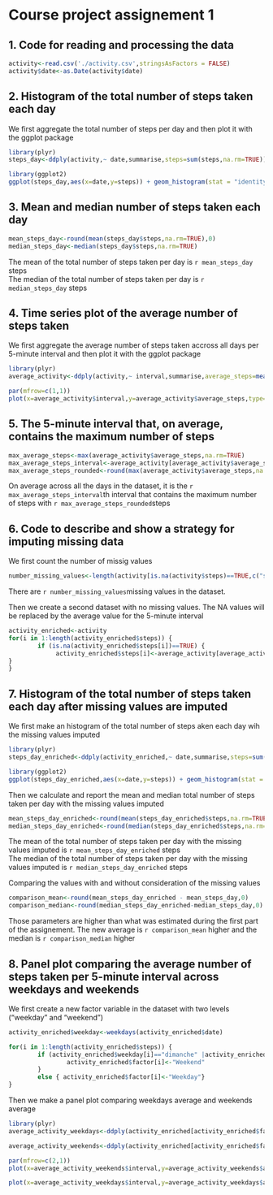 # **Course project assignement 1**

## 1. Code for reading and processing the data

```{r datareading, echo=TRUE,results='asis'}
activity<-read.csv('./activity.csv',stringsAsFactors = FALSE)
activity$date<-as.Date(activity$date)
```

## 2. Histogram of the total number of steps taken each day

We first aggregate the total number of steps per day and then plot it with the ggplot package
```{r total_number_steps, echo=TRUE,results='asis'}
library(plyr)
steps_day<-ddply(activity,~ date,summarise,steps=sum(steps,na.rm=TRUE))

library(ggplot2)
ggplot(steps_day,aes(x=date,y=steps)) + geom_histogram(stat = "identity")+xlab("Day") + ylab("Total steps")+ggtitle("Total number of steps taken per day")
```

## 3. Mean and median number of steps taken each day
```{r mean&median_calulation, echo=TRUE,results='asis'}
mean_steps_day<-round(mean(steps_day$steps,na.rm=TRUE),0)
median_steps_day<-median(steps_day$steps,na.rm=TRUE)
```
The mean of the total number of steps taken per day is `r mean_steps_day` steps  
The median of the total number of steps taken per day is `r median_steps_day` steps  

## 4. Time series plot of the average number of steps taken
We first aggregate the average number of steps taken accross all days per 5-minute interval and then plot it with the ggplot package
```{r average_activity,echo=TRUE,results='asis'}
library(plyr)
average_activity<-ddply(activity,~ interval,summarise,average_steps=mean(steps,na.rm=TRUE))

par(mfrow=c(1,1))
plot(x=average_activity$interval,y=average_activity$average_steps,type="l",xlab="Time interval",ylab="Total number of steps",main="Total number of steps per interval")
```

## 5. The 5-minute interval that, on average, contains the maximum number of steps
```{r max_average_steps_calculation, echo=TRUE,results='asis'}
max_average_steps<-max(average_activity$average_steps,na.rm=TRUE)
max_average_steps_interval<-average_activity[average_activity$average_steps==max_average_steps,c("interval")]
max_average_steps_rounded<-round(max(average_activity$average_steps,na.rm=TRUE),0)
```
On average across all the days in the dataset, it is the `r max_average_steps_interval`th interval that contains the maximum number of steps with `r max_average_steps_rounded`steps

## 6. Code to describe and show a strategy for imputing missing data
We first count the number of missig values
```{r dataset_enriched, echo=TRUE,results='asis'}
number_missing_values<-length(activity[is.na(activity$steps)==TRUE,c("steps")])
```
There are `r number_missing_values`missing values in the dataset.

Then we create a second dataset with no missing values. The NA values will be replaced by the average value for the 5-minute interval

```{r activity_enriched, echo=TRUE,results='asis'}
activity_enriched<-activity
for(i in 1:length(activity_enriched$steps)) {
        if (is.na(activity_enriched$steps[i])==TRUE) {
             activity_enriched$steps[i]<-average_activity[average_activity$interval==activity_enriched$interval[i],c("average_steps")]
}
}
```

## 7. Histogram of the total number of steps taken each day after missing values are imputed

We first make an histogram of the total number of steps aken each day wih the missing values imputed

```{r total_number_steps_enriched, echo=TRUE,results='asis'}
library(plyr)
steps_day_enriched<-ddply(activity_enriched,~ date,summarise,steps=sum(steps))

library(ggplot2)
ggplot(steps_day_enriched,aes(x=date,y=steps)) + geom_histogram(stat = "identity")+xlab("Day") + ylab("Total steps")+ggtitle("Total number of steps taken per day after imputing missing values")
```

Then we calculate and report the mean and median total number of steps taken per day with the missing values imputed

```{r mean&median_enriched_calculation, echo=TRUE,results='asis'}
mean_steps_day_enriched<-round(mean(steps_day_enriched$steps,na.rm=TRUE),0)
median_steps_day_enriched<-round(median(steps_day_enriched$steps,na.rm=TRUE),0)
```
The mean of the total number of steps taken per day with the missing values imputed is `r mean_steps_day_enriched` steps  
The median of the total number of steps taken per day with the missing values imputed is `r median_steps_day_enriched` steps  

Comparing the values with and without consideration of the missing values
```{r comparison, echo=TRUE,results='asis'}
comparison_mean<-round(mean_steps_day_enriched - mean_steps_day,0)
comparison_median<-round(median_steps_day_enriched-median_steps_day,0)
```
Those parameters are higher than what was estimated during the first part of the assignement. The new average is `r comparison_mean` higher and the median is `r comparison_median` higher

## 8. Panel plot comparing the average number of steps taken per 5-minute interval across weekdays and weekends

We first create a new factor variable in the dataset with two levels ("weekday" and "weekend")
```{r factor_creation, echo=TRUE,results='asis'}
activity_enriched$weekday<-weekdays(activity_enriched$date)

for(i in 1:length(activity_enriched$steps)) {
        if (activity_enriched$weekday[i]=="dimanche" |activity_enriched$weekday[i]=="samedi") {
                activity_enriched$factor[i]<-"Weekend" 
        }
        else { activity_enriched$factor[i]<-"Weekday"}
}
```

Then we make a panel plot comparing weekdays average and weekends average
```{r plot_wekdays&weekends,echo=TRUE,results='asis'}

library(plyr)
average_activity_weekdays<-ddply(activity_enriched[activity_enriched$factor=="Weekday",],~ interval,summarise,average_steps=mean(steps,na.rm=TRUE))

average_activity_weekends<-ddply(activity_enriched[activity_enriched$factor=="Weekend",],~ interval,summarise,average_steps=mean(steps,na.rm=TRUE))

par(mfrow=c(2,1))
plot(x=average_activity_weekends$interval,y=average_activity_weekends$average_steps,type="l",xlab="Time interval",ylab="Total number of steps",main="Weekends")

plot(x=average_activity_weekdays$interval,y=average_activity_weekdays$average_steps,type="l",xlab="Time interval",ylab="Total number of steps",main="Weekdays")

```

